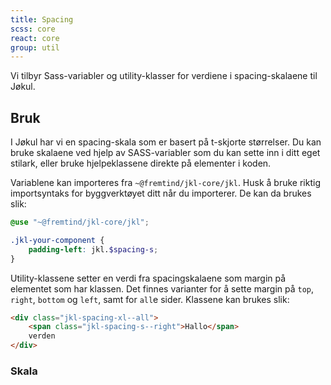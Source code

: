 ```yaml
---
title: Spacing
scss: core
react: core
group: util
---
```



<Ingress>Vi tilbyr Sass-variabler og utility-klasser for verdiene i spacing-skalaene til Jøkul.</Ingress>

## Bruk

I Jøkul har vi en spacing-skala som er basert på t-skjorte størrelser. Du kan bruke skalaene ved hjelp av SASS-variabler som du kan sette inn i ditt eget stilark, eller bruke hjelpeklassene direkte på elementer i koden.

Variablene kan importeres fra `~@fremtind/jkl-core/jkl`. Husk å bruke riktig importsyntaks for byggverktøyet ditt når du importerer. De kan da brukes slik:

```scss
@use "~@fremtind/jkl-core/jkl";

.jkl-your-component {
    padding-left: jkl.$spacing-s;
}
```

Utility-klassene setter en verdi fra spacingskalaene som margin på elementet som har klassen. Det finnes varianter for å sette margin på `top`, `right`, `bottom` og `left`, samt for `all`e sider. Klassene kan brukes slik:

```html
<div class="jkl-spacing-xl--all">
    <span class="jkl-spacing-s--right">Hallo</span>
    verden
</div>
```

<div class="jkl-spacing-xl--top" />

### Skala

<SpacingScaleTable />
